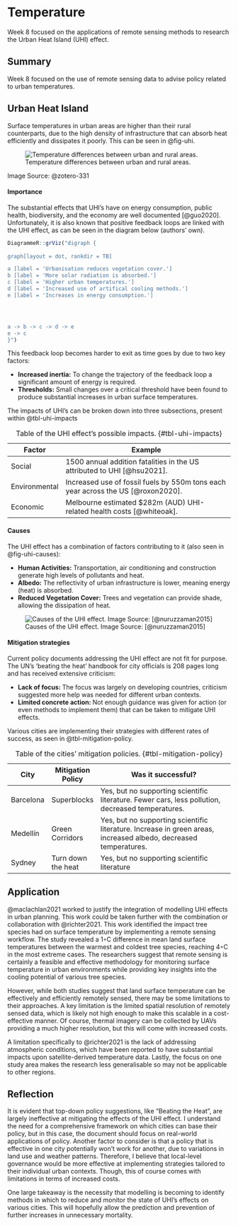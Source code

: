 # Temperature

Week 8 focused on the applications of remote sensing methods to research the Urban Heat Island (UHI) effect. 

## Summary

Week 8 focused on the use of remote sensing data to advise policy related to urban temperatures.

## Urban Heat Island

Surface temperatures in urban areas are higher than their rural counterparts, due to the high density of infrastructure that can absorb heat efficiently and dissipates it poorly. This can be seen in @fig-uhi.

![Temperature differences between urban and rural areas. ](https://ho9an2-datap1.s3.eu-west-1.amazonaws.com/wmoext/s3fs-public/inline-images/The-effect-of-Urban-Heat-Island-UHI.png?qk73B0z_CjnVhzPB0EKJrRhxAUp83pk1){#fig-uhi}

Image Source: @zotero-331

#### Importance

The substantial effects that UHI's have on energy consumption, public health, biodiversity, and the economy are well documented [@guo2020]. Unfortunately, it is also known that positive feedback loops are linked with the UHI effect, as can be seen in the diagram below (authors' own).

```r
DiagrammeR::grViz("digraph {
  
graph[layout = dot, rankdir = TB]

a [label = 'Urbanisation reduces vegetation cover.']
b [label = 'More solar radiation is absorbed.']
c [label = 'Higher urban temperatures.']
d [label = 'Increased use of artifical cooling methods.']
e [label = 'Increases in energy consumption.']




a -> b -> c -> d -> e
e -> c
}")

```

This feedback loop becomes harder to exit as time goes by due to two key factors:

- **Increased inertia:** To change the trajectory of the feedback loop a significant amount of energy is required.
- **Thresholds:** Small changes over a critical threshold have been found to produce substantial increases in urban surface temperatures.



The impacts of UHI's can be broken down into three subsections, present within @tbl-uhi-impacts

| Factor        | Example                                                      |
| ------------- | ------------------------------------------------------------ |
| Social        | 1500 annual addition fatalities in the US attributed to UHI [@hsu2021]. |
| Environmental | Increased use of fossil fuels by 550m tons each year across the US [@roxon2020]. |
| Economic      | Melbourne estimated $282m (AUD) UHI-related health costs [@whiteoak]. |

: Table of the UHI effect's possible impacts. {#tbl-uhi-impacts}



#### Causes

The UHI effect has a combination of factors contributing to it (also seen in @fig-uhi-causes):

- **Human Activities:** Transportation, air conditioning and construction generate high levels of pollutants and heat.
- **Albedo:** The reflectivity of urban infrastructure is lower, meaning energy (heat) is absorbed.
- **Reduced Vegetation Cover:** Trees and vegetation can provide shade, allowing the dissipation of heat.



![Causes of the UHI effect. Image Source: [@nuruzzaman2015]](https://d3i71xaburhd42.cloudfront.net/1870564ee611fd7b9939d2b72111771a583b9822/2-Figure1-1.png){#fig-uhi-causes}



#### Mitigation strategies

Current policy documents addressing the UHI effect are not fit for purpose. The UN's 'beating the heat' handbook for city officials is 208 pages long and has received extensive criticism:

- **Lack of focus: ** The focus was largely on developing countries, criticism suggested more help was needed for different urban contexts.
- **Limited concrete action: **Not enough guidance was given for action (or even methods to implement them) that can be taken to mitigate UHI effects.



Various cities are implementing their strategies with different rates of success, as seen in @tbl-mitigation-policy.



| City      | Mitigation Policy  | Was it successful?                                           |
| --------- | ------------------ | ------------------------------------------------------------ |
| Barcelona | Superblocks        | Yes, but no supporting scientific literature. Fewer cars, less pollution, decreased temperatures. |
| Medellín  | Green Corridors    | Yes, but no supporting scientific literature. Increase in green areas, increased albedo, decreased temperatures. |
| Sydney    | Turn down the heat | Yes, but no supporting scientific literature                 |

: Table of the cities' mitigation policies. {#tbl-mitigation-policy}

## Application

@maclachlan2021 worked to justify the integration of modelling UHI effects in urban planning. This work could be taken further with the combination or collaboration with @richter2021. This work identified the impact tree species had on surface temperature by implementing a remote sensing workflow. The study revealed a 1◦C difference in mean land surface temperatures between the warmest and coldest tree species, reaching 4◦C in the most extreme cases. The researchers suggest that remote sensing is certainly a feasible and effective methodology for monitoring surface temperature in urban environments while providing key insights into the cooling potential of various tree species.  

However, while both studies suggest that land surface temperature can be effectively and efficiently remotely sensed, there may be some limitations to their approaches. A key limitation is the limited spatial resolution of remotely sensed data, which is likely not high enough to make this scalable in a cost-effective manner. Of course, thermal imagery can be collected by UAVs providing a much higher resolution, but this will come with increased costs. 

A limitation specifically to @richter2021 is the lack of addressing atmospheric conditions, which have been reported to have substantial impacts upon satellite-derived temperature data. Lastly, the focus on one study area makes the research less generalisable so may not be applicable to other regions. 

## Reflection

It is evident that top-down policy suggestions, like "Beating the Heat", are largely ineffective at mitigating the effects of the UHI effect. I understand the need for a comprehensive framework on which cities can base their policy, but in this case, the document should focus on real-world applications of policy. Another factor to consider is that a policy that is effective in one city potentially won't work for another, due to variations in land use and weather patterns. Therefore, I believe that local-level governance would be more effective at implementing strategies tailored to their individual urban contexts. Though, this of course comes with limitations in terms of increased costs. 

One large takeaway is the necessity that modelling is becoming to identify methods in which to reduce and monitor the state of UHI's effects on various cities. This will hopefully allow the prediction and prevention of further increases in unnecessary mortality. 
